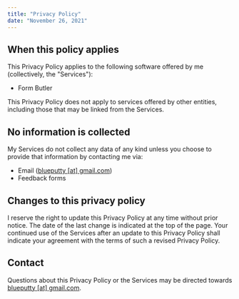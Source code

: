 ```yaml
---
title: "Privacy Policy"
date: "November 26, 2021"
---
```


## When this policy applies

This Privacy Policy applies to the following software offered by me (collectively, the "Services"):

- Form Butler
<!-- - Tabs Aside -->

This Privacy Policy does not apply to services offered by other entities, including those that may be linked from the Services.

## No information is collected

My Services do not collect any data of any kind unless you choose to provide that information by contacting me via:

- Email ([blueputty [at] gmail.com](mailto:blueputty01@gmail.com))
- Feedback forms

## Changes to this privacy policy

I reserve the right to update this Privacy Policy at any time without prior notice. The date of the last change is indicated at the top of the page. Your continued use of the Services after an update to this Privacy Policy shall indicate your agreement with the terms of such a revised Privacy Policy.

## Contact

Questions about this Privacy Policy or the Services may be directed towards [blueputty [at] gmail.com](mailto:blueputty01@gmail.com).
